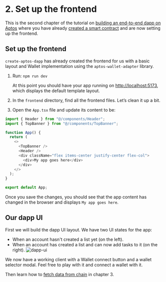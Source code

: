 # 2. Set up the frontend

This is the second chapter of the tutorial on [building an end-to-end dapp on Aptos](../build-e2e-dapp.mdx) where you have already [created a smart contract](1-create-smart-contract.mdx) and are now setting up the frontend.

## Set up the frontend

`create-aptos-dapp` has already created the frontend for us with a basic layout and Wallet implementation using the `aptos-wallet-adapter` library.

1. Run: `npm run dev` 

   At this point you should have your app running on [http://localhost:5173](http://localhost:5173), which displays the default template layout.

2. In the `frontend` directory, find all the frontend files. Let’s clean it up a bit.
3. Open the `App.tsx` file and update its content to be:

```ts filename="App.tsx"
import { Header } from "@/components/Header";
import { TopBanner } from "@/components/TopBanner";

function App() {
  return (
    <>
      <TopBanner />
      <Header />
      <div className="flex items-center justify-center flex-col">
        <div>My app goes here</div>
      </div>
    </>
  );
}

export default App;

```

Once you save the changes, you should see that the app content has changed in the browser and displays `My app goes here`.

## Our dapp UI

First we will build the dapp UI layout. We have two UI states for the app:

- When an account hasn't created a list yet (on the left).
- When an account has created a list and can now add tasks to it (on the right).
  ![dapp-ui](/docs/build-e2e-dapp-img-3.png)



We now have a working client with a Wallet connect button and a wallet selector modal. Feel free to play with it and connect a wallet with it.

Then learn how to [fetch data from chain](3-fetch-data-from-chain.mdx) in chapter 3.
